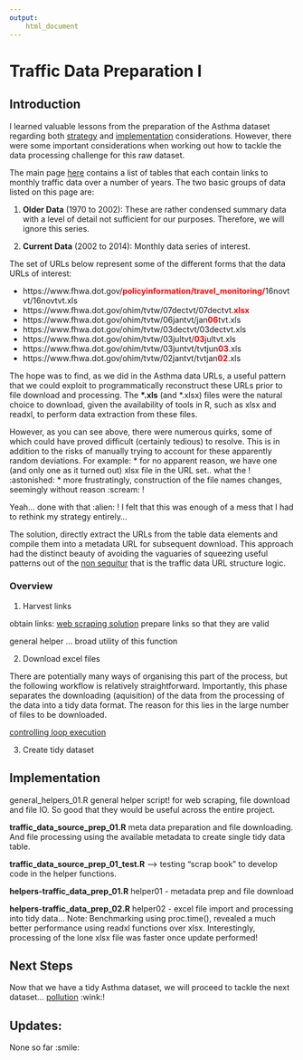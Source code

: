 ```yaml
---
output:
    html_document
---
```

# Traffic Data Preparation I

## Introduction

I learned valuable lessons from the preparation of the Asthma dataset regarding both [strategy](https://github.com/drbulu/healthyAir_DSc_proj/blob/master/01_Data_Prep/asthma_data_source_prep_01.Rmd) and [implementation](https://github.com/drbulu/healthyAir_DSc_proj/blob/master/01_Data_Prep/asthma_data_source_prep_02.Rmd) considerations. However, there were some important considerations when working out how to tackle the data processing challenge for this raw dataset. 

The main page [here](https://www.fhwa.dot.gov/policyinformation/travel_monitoring/tvt.cfm) contains a list of tables that each contain links to monthly traffic data over a number of years. The two basic groups of data listed on this page are: 

1. **Older Data** (1970 to 2002): These are rather condensed summary data with a level of detail not sufficient for our purposes. Therefore, we will ignore this series.

2. **Current Data** (2002 to 2014): Monthly data series of interest.

The set of URLs below represent some of the different forms that the data URLs of interest:

* https://www.fhwa.dot.gov/<b style="color:red;">policyinformation/travel_monitoring/</b>16novtvt/16novtvt.xls
* https://www.fhwa.dot.gov/ohim/tvtw/07dectvt/07dectvt.<b style="color:red;">xlsx</b>
* https://www.fhwa.dot.gov/ohim/tvtw/06jantvt/jan<b style="color:red;">06</b>tvt.xls
* https://www.fhwa.dot.gov/ohim/tvtw/03dectvt/03dectvt.xls
* https://www.fhwa.dot.gov/ohim/tvtw/03jultvt/<b style="color:red;">03</b>jultvt.xls
* https://www.fhwa.dot.gov/ohim/tvtw/03juntvt/tvtjun<b style="color:red;">03</b>.xls
* https://www.fhwa.dot.gov/ohim/tvtw/02jantvt/tvtjan<b style="color:red;">02</b>.xls

The hope was to find, as we did in the Asthma data URLs, a useful pattern that we could exploit to programmatically reconstruct these URLs prior to file download and processing. The **&ast;.xls** (and &ast;.xlsx) files were the natural choice to download, given the availability of tools in R, such as xlsx and readxl, to perform data extraction from these files.

However, as you can see above, there were numerous quirks, some of which could have proved difficult (certainly tedious) to resolve. This is in addition to the risks of manually trying to account for these apparently random deviations. For example:
 * for no apparent reason, we have one (and only one as it turned out) xlsx file in the URL set.. what the ! :astonished:
* more frustratingly, construction of the file names changes, seemingly without reason :scream: !

Yeah... done with that :alien: ! I felt that this was enough of a mess that I had to rethink my strategy entirely... 

The solution, directly extract the URLs from the table data elements and compile them into a metadata URL for subsequent download. This approach had the distinct beauty of avoiding the vaguaries of squeezing useful patterns out of the [non sequitur](https://en.wikipedia.org/wiki/Non_sequitur_(logic)) that is the traffic data URL structure logic.

### Overview

1. Harvest links

obtain links: [web scraping solution](http://stackoverflow.com/questions/31924546/rvest-table-scraping-including-links)
prepare links so that they are valid

general helper ... broad utility of this function

2. Download excel files

There are potentially many ways of organising this part of the process, but the following workflow is relatively straightforward. Importantly, this phase separates the downloading (aquisition) of the data from the processing of the data into a tidy data format. The reason for this lies in the large number of files to be downloaded.

[controlling loop execution](http://stackoverflow.com/questions/1174799/how-to-make-execution-pause-sleep-wait-for-x-seconds-in-r)

3. Create tidy dataset

## Implementation

general_helpers_01.R general helper script! for web scraping, file download and file IO. So good that they would be useful across the entire project.

**traffic_data_source_prep_01.R** meta data preparation and file downloading. And file processing using the available metadata to create single tidy data table.

**traffic_data_source_prep_01_test.R** --> testing "scrap book" to develop code in the helper functions.

**helpers-traffic_data_prep_01.R**  helper01 - metadata prep and file download

**helpers-traffic_data_prep_02.R**
helper02 - excel file import and processing into tidy data... Note: Benchmarking using proc.time(), revealed a much better performance using readxl functions over xlsx. Interestingly, processing of the lone xlsx file was faster once update performed!

## Next Steps

Now that we have a tidy Asthma dataset, we will proceed to tackle the next dataset... [pollution](https://github.com/drbulu/healthyAir_DSc_proj/blob/master/01_Data_Prep/pollution_data_source_prep_01.Rmd) :wink:!

## Updates:

None so far :smile:

<br/>